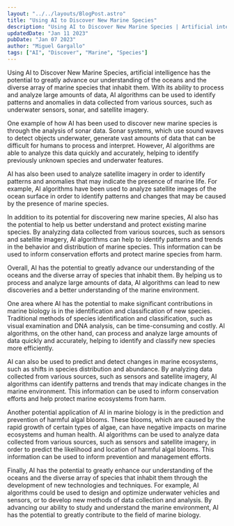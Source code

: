 ```yaml
---
layout: "../../layouts/BlogPost.astro"
title: "Using AI to Discover New Marine Species"
description: "Using AI to Discover New Marine Species | Artificial intelligence, or AI, is a rapidly growing field that has the potential to revolutionize a wide range of industries. In this article, we'll explore just a few of the many reasons why AI is a valuable resource for businesses of all types."
updatedDate: "Jan 11 2023"
pubDate: "Jan 07 2023"
author: "Miguel Gargallo"
tags: ["AI", "Discover", "Marine", "Species"]
---
```


Using AI to Discover New Marine Species, artificial intelligence has the potential to greatly advance our understanding of the oceans and the diverse array of marine species that inhabit them. With its ability to process and analyze large amounts of data, AI algorithms can be used to identify patterns and anomalies in data collected from various sources, such as underwater sensors, sonar, and satellite imagery.

One example of how AI has been used to discover new marine species is through the analysis of sonar data. Sonar systems, which use sound waves to detect objects underwater, generate vast amounts of data that can be difficult for humans to process and interpret. However, AI algorithms are able to analyze this data quickly and accurately, helping to identify previously unknown species and underwater features.

AI has also been used to analyze satellite imagery in order to identify patterns and anomalies that may indicate the presence of marine life. For example, AI algorithms have been used to analyze satellite images of the ocean surface in order to identify patterns and changes that may be caused by the presence of marine species.

In addition to its potential for discovering new marine species, AI also has the potential to help us better understand and protect existing marine species. By analyzing data collected from various sources, such as sensors and satellite imagery, AI algorithms can help to identify patterns and trends in the behavior and distribution of marine species. This information can be used to inform conservation efforts and protect marine species from harm.

Overall, AI has the potential to greatly advance our understanding of the oceans and the diverse array of species that inhabit them. By helping us to process and analyze large amounts of data, AI algorithms can lead to new discoveries and a better understanding of the marine environment.

One area where AI has the potential to make significant contributions in marine biology is in the identification and classification of new species. Traditional methods of species identification and classification, such as visual examination and DNA analysis, can be time-consuming and costly. AI algorithms, on the other hand, can process and analyze large amounts of data quickly and accurately, helping to identify and classify new species more efficiently.

AI can also be used to predict and detect changes in marine ecosystems, such as shifts in species distribution and abundance. By analyzing data collected from various sources, such as sensors and satellite imagery, AI algorithms can identify patterns and trends that may indicate changes in the marine environment. This information can be used to inform conservation efforts and help protect marine ecosystems from harm.

Another potential application of AI in marine biology is in the prediction and prevention of harmful algal blooms. These blooms, which are caused by the rapid growth of certain types of algae, can have negative impacts on marine ecosystems and human health. AI algorithms can be used to analyze data collected from various sources, such as sensors and satellite imagery, in order to predict the likelihood and location of harmful algal blooms. This information can be used to inform prevention and management efforts.

Finally, AI has the potential to greatly enhance our understanding of the oceans and the diverse array of species that inhabit them through the development of new technologies and techniques. For example, AI algorithms could be used to design and optimize underwater vehicles and sensors, or to develop new methods of data collection and analysis. By advancing our ability to study and understand the marine environment, AI has the potential to greatly contribute to the field of marine biology.
